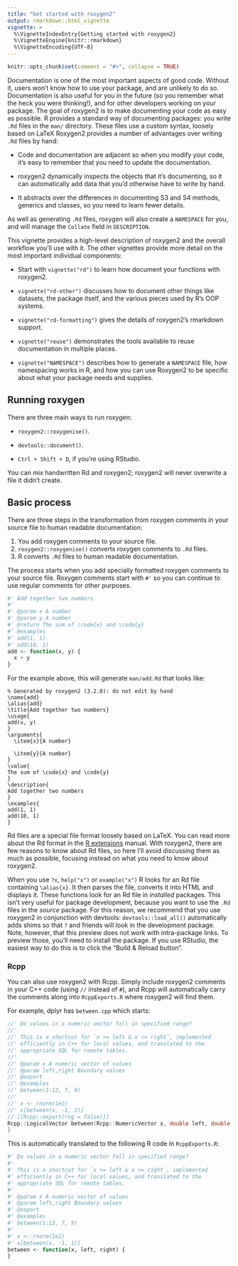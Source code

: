 ```yaml
---
title: "Get started with roxygen2"
output: rmarkdown::html_vignette
vignette: >
  %\VignetteIndexEntry{Getting started with roxygen2}
  %\VignetteEngine{knitr::rmarkdown}
  %\VignetteEncoding{UTF-8}
---
```


```r
knitr::opts_chunk$set(comment = "#>", collapse = TRUE)
```

Documentation is one of the most important aspects of good code.
Without it, users won't know how to use your package, and are unlikely to do so.
Documentation is also useful for you in the future (so you remember what the heck you were thinking!), and for other developers working on your package.
The goal of roxygen2 is to make documenting your code as easy as possible.
R provides a standard way of documenting packages: you write `.Rd` files in the `man/` directory.
These files use a custom syntax, loosely based on LaTeX Roxygen2 provides a number of advantages over writing `.Rd` files by hand:

-   Code and documentation are adjacent so when you modify your code, it's easy to remember that you need to update the documentation.

-   roxygen2 dynamically inspects the objects that it's documenting, so it can automatically add data that you'd otherwise have to write by hand.

-   It abstracts over the differences in documenting S3 and S4 methods, generics and classes, so you need to learn fewer details.

As well as generating `.Rd` files, roxygen will also create a `NAMESPACE` for you, and will manage the `Collate` field in `DESCRIPTION`.

This vignette provides a high-level description of roxygen2 and the overall workflow you'll use with it.
The other vignettes provide more detail on the most important individual components:

-   Start with `vignette("rd")` to learn how document your functions with roxygen2.

-   `vignette("rd-other")` discusses how to document other things like datasets, the package itself, and the various pieces used by R's OOP systems.

-   `vignette("rd-formatting")` gives the details of roxygen2's rmarkdown support.

-   `vignette("reuse")` demonstrates the tools available to reuse documentation in multiple places.

-   `vignette("NAMESPACE")` describes how to generate a `NAMESPACE` file, how namespacing works in R, and how you can use Roxygen2 to be specific about what your package needs and supplies.

## Running roxygen

There are three main ways to run roxygen:

-   `roxygen2::roxygenise()`.

-   `devtools::document()`.

-   `Ctrl + Shift + D`, if you're using RStudio.

You can mix handwritten Rd and roxygen2; roxygen2 will never overwrite a file it didn't create.

## Basic process

There are three steps in the transformation from roxygen comments in your source file to human readable documentation:

1.  You add roxygen comments to your source file.
2.  `roxygen2::roxygenise()` converts roxygen comments to `.Rd` files.
3.  R converts `.Rd` files to human readable documentation.

The process starts when you add specially formatted roxygen comments to your source file.
Roxygen comments start with `#'` so you can continue to use regular comments for other purposes.

```r
#' Add together two numbers
#'
#' @param x A number
#' @param y A number
#' @return The sum of \code{x} and \code{y}
#' @examples
#' add(1, 1)
#' add(10, 1)
add <- function(x, y) {
  x + y
}
```

For the example above, this will generate `man/add.Rd` that looks like:

    % Generated by roxygen2 (3.2.0): do not edit by hand
    \name{add}
    \alias{add}
    \title{Add together two numbers}
    \usage{
    add(x, y)
    }
    \arguments{
      \item{x}{A number}

      \item{y}{A number}
    }
    \value{
    The sum of \code{x} and \code{y}
    }
    \description{
    Add together two numbers
    }
    \examples{
    add(1, 1)
    add(10, 1)
    }

Rd files are a special file format loosely based on LaTeX.
You can read more about the Rd format in the [R extensions](https://cran.r-project.org/doc/manuals/R-exts.html#Rd-format) manual.
With roxygen2, there are few reasons to know about Rd files, so here I'll avoid discussing them as much as possible, focusing instead on what you need to know about roxygen2.

When you use `?x`, `help("x")` or `example("x")` R looks for an Rd file containing `\alias{x}`.
It then parses the file, converts it into HTML and displays it.
These functions look for an Rd file in *installed* packages.
This isn't very useful for package development, because you want to use the `.Rd` files in the *source* package.
For this reason, we recommend that you use roxygen2 in conjunction with devtools: `devtools::load_all()` automatically adds shims so that `?` and friends will look in the development package.
Note, however, that this preview does not work with intra-package links.
To preview those, you'll need to install the package.
If you use RStudio, the easiest way to do this is to click the "Build & Reload button".

### Rcpp

You can also use roxygen2 with Rcpp.
Simply include roxygen2 comments in your C++ code (using `//` instead of `#`), and Rcpp will automatically carry the comments along into `RcppExports.R` where roxygen2 will find them.

For example, dplyr has `between.cpp` which starts:

``` cpp
//' Do values in a numeric vector fall in specified range?
//'
//' This is a shortcut for `x >= left & x <= right`, implemented
//' efficiently in C++ for local values, and translated to the
//' appropriate SQL for remote tables.
//'
//' @param x A numeric vector of values
//' @param left,right Boundary values
//' @export
//' @examples
//' between(1:12, 7, 9)
//'
//' x <- rnorm(1e2)
//' x[between(x, -1, 1)]
// [[Rcpp::export(rng = false)]]
Rcpp::LogicalVector between(Rcpp::NumericVector x, double left, double right) {
}
```

This is automatically translated to the following R code in `RcppExports.R`:

```r
#' Do values in a numeric vector fall in specified range?
#'
#' This is a shortcut for `x >= left & x <= right`, implemented
#' efficiently in C++ for local values, and translated to the
#' appropriate SQL for remote tables.
#'
#' @param x A numeric vector of values
#' @param left,right Boundary values
#' @export
#' @examples
#' between(1:12, 7, 9)
#'
#' x <- rnorm(1e2)
#' x[between(x, -1, 1)]
between <- function(x, left, right) {
}
```
